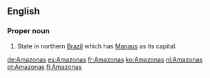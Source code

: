 ==English==

===Proper noun===
{{en-proper noun}}
#State in northern [[Brazil]] which has [[Manaus]] as its capital.

[[de:Amazonas]]
[[es:Amazonas]]
[[fr:Amazonas]]
[[ko:Amazonas]]
[[nl:Amazonas]]
[[pt:Amazonas]]
[[fi:Amazonas]]